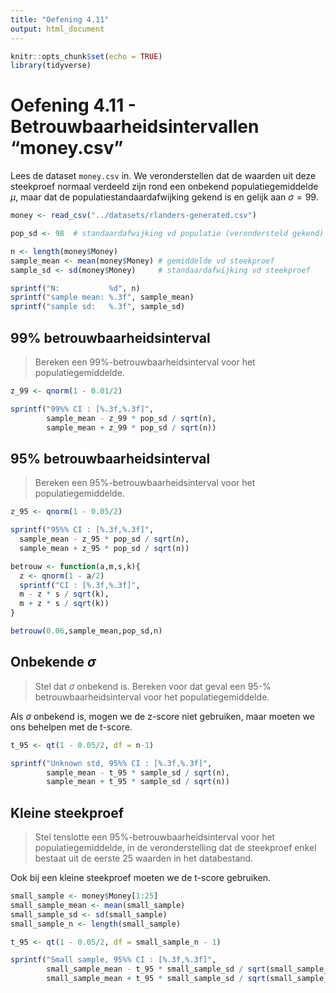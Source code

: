```yaml
---
title: "Oefening 4.11"
output: html_document
---
```


```r
knitr::opts_chunk$set(echo = TRUE)
library(tidyverse)
```

# Oefening 4.11 - Betrouwbaarheidsintervallen "money.csv"

Lees de dataset `money.csv` in. We veronderstellen dat de waarden uit deze steekproef normaal verdeeld zijn rond een onbekend populatiegemiddelde $\mu$, maar dat de populatiestandaardafwijking gekend is en gelijk aan $\sigma = 99$.

```r
money <- read_csv("../datasets/rlanders-generated.csv")

pop_sd <- 98  # standaardafwijking vd populatie (verondersteld gekend)

n <- length(money$Money)
sample_mean <- mean(money$Money) # gemiddelde vd steekproef
sample_sd <- sd(money$Money)     # standaardafwijking vd steekproef

sprintf("N:           %d", n)
sprintf("sample mean: %.3f", sample_mean)
sprintf("sample sd:   %.3f", sample_sd)
```

## 99% betrouwbaarheidsinterval

> Bereken een 99\%-betrouwbaarheidsinterval voor het populatiegemiddelde.

```r
z_99 <- qnorm(1 - 0.01/2)

sprintf("99%% CI : [%.3f,%.3f]",
        sample_mean - z_99 * pop_sd / sqrt(n),
        sample_mean + z_99 * pop_sd / sqrt(n))
```

## 95% betrouwbaarheidsinterval

> Bereken een 95\%-betrouwbaarheidsinterval voor het populatiegemiddelde.

```r
z_95 <- qnorm(1 - 0.05/2)

sprintf("95%% CI : [%.3f,%.3f]",
  sample_mean - z_95 * pop_sd / sqrt(n),
  sample_mean + z_95 * pop_sd / sqrt(n))

betrouw <- function(a,m,s,k){
  z <- qnorm(1 - a/2)
  sprintf("CI : [%.3f,%.3f]",
  m - z * s / sqrt(k),
  m + z * s / sqrt(k))
}

betrouw(0.06,sample_mean,pop_sd,n)

```

## Onbekende $\sigma$

> Stel dat $\sigma$ onbekend is. Bereken voor dat geval een 95-\% betrouwbaarheidsinterval voor het populatiegemiddelde.

Als $\sigma$ onbekend is, mogen we de z-score niet gebruiken, maar moeten we ons behelpen met de t-score.

```r
t_95 <- qt(1 - 0.05/2, df = n-1)

sprintf("Unknown std, 95%% CI : [%.3f,%.3f]",
        sample_mean - t_95 * sample_sd / sqrt(n),
        sample_mean + t_95 * sample_sd / sqrt(n))
```

## Kleine steekproef

> Stel tenslotte een 95\%-betrouwbaarheidsinterval voor het populatiegemiddelde, in de veronderstelling dat de steekproef enkel bestaat uit de eerste 25 waarden in het databestand.

Ook bij een kleine steekproef moeten we de t-score gebruiken.

```r
small_sample <- money$Money[1:25]
small_sample_mean <- mean(small_sample)
small_sample_sd <- sd(small_sample)
small_sample_n <- length(small_sample)

t_95 <- qt(1 - 0.05/2, df = small_sample_n - 1)

sprintf("Small sample, 95%% CI : [%.3f,%.3f]",
        small_sample_mean - t_95 * small_sample_sd / sqrt(small_sample_n),
        small_sample_mean + t_95 * small_sample_sd / sqrt(small_sample_n))
```
